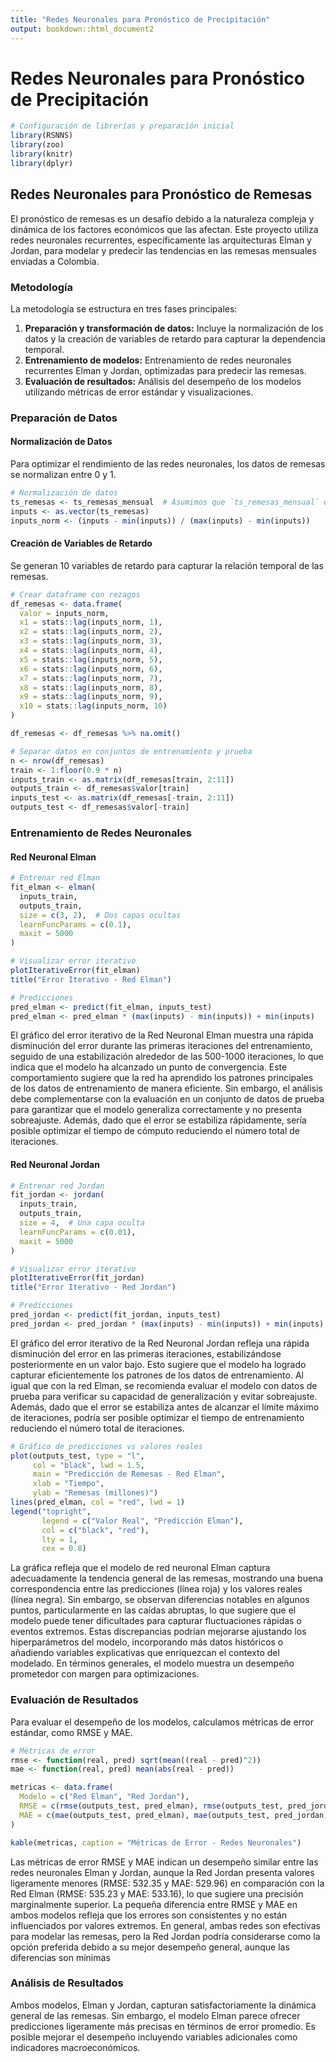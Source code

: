 ```yaml
---
title: "Redes Neuronales para Pronóstico de Precipitación"
output: bookdown::html_document2
---
```


# Redes Neuronales para Pronóstico de Precipitación {#redes-neuronales}

```r
# Configuración de librerías y preparación inicial
library(RSNNS)
library(zoo)
library(knitr)
library(dplyr)
```

## Redes Neuronales para Pronóstico de Remesas

El pronóstico de remesas es un desafío debido a la naturaleza compleja y dinámica de los factores económicos que las afectan. Este proyecto utiliza redes neuronales recurrentes, específicamente las arquitecturas Elman y Jordan, para modelar y predecir las tendencias en las remesas mensuales enviadas a Colombia.

### Metodología

La metodología se estructura en tres fases principales:

1. **Preparación y transformación de datos:** Incluye la normalización de los datos y la creación de variables de retardo para capturar la dependencia temporal.
2. **Entrenamiento de modelos:** Entrenamiento de redes neuronales recurrentes Elman y Jordan, optimizadas para predecir las remesas.
3. **Evaluación de resultados:** Análisis del desempeño de los modelos utilizando métricas de error estándar y visualizaciones.

### Preparación de Datos

#### Normalización de Datos

Para optimizar el rendimiento de las redes neuronales, los datos de remesas se normalizan entre 0 y 1.

```r
# Normalización de datos
ts_remesas <- ts_remesas_mensual  # Asumimos que `ts_remesas_mensual` es la serie temporal de remesas
inputs <- as.vector(ts_remesas)
inputs_norm <- (inputs - min(inputs)) / (max(inputs) - min(inputs))
```

#### Creación de Variables de Retardo

Se generan 10 variables de retardo para capturar la relación temporal de las remesas.

```r
# Crear dataframe con rezagos
df_remesas <- data.frame(
  valor = inputs_norm,
  x1 = stats::lag(inputs_norm, 1),
  x2 = stats::lag(inputs_norm, 2),
  x3 = stats::lag(inputs_norm, 3),
  x4 = stats::lag(inputs_norm, 4),
  x5 = stats::lag(inputs_norm, 5),
  x6 = stats::lag(inputs_norm, 6),
  x7 = stats::lag(inputs_norm, 7),
  x8 = stats::lag(inputs_norm, 8),
  x9 = stats::lag(inputs_norm, 9),
  x10 = stats::lag(inputs_norm, 10)
)

df_remesas <- df_remesas %>% na.omit()

# Separar datos en conjuntos de entrenamiento y prueba
n <- nrow(df_remesas)
train <- 1:floor(0.9 * n)
inputs_train <- as.matrix(df_remesas[train, 2:11])
outputs_train <- df_remesas$valor[train]
inputs_test <- as.matrix(df_remesas[-train, 2:11])
outputs_test <- df_remesas$valor[-train]
```

### Entrenamiento de Redes Neuronales

#### Red Neuronal Elman

```r
# Entrenar red Elman
fit_elman <- elman(
  inputs_train, 
  outputs_train, 
  size = c(3, 2),  # Dos capas ocultas
  learnFuncParams = c(0.1), 
  maxit = 5000
)

# Visualizar error iterativo
plotIterativeError(fit_elman)
title("Error Iterativo - Red Elman")

# Predicciones
pred_elman <- predict(fit_elman, inputs_test)
pred_elman <- pred_elman * (max(inputs) - min(inputs)) + min(inputs)
```
El gráfico del error iterativo de la Red Neuronal Elman muestra una rápida disminución del error durante las primeras iteraciones del entrenamiento, seguido de una estabilización alrededor de las 500-1000 iteraciones, lo que indica que el modelo ha alcanzado un punto de convergencia. Este comportamiento sugiere que la red ha aprendido los patrones principales de los datos de entrenamiento de manera eficiente. Sin embargo, el análisis debe complementarse con la evaluación en un conjunto de datos de prueba para garantizar que el modelo generaliza correctamente y no presenta sobreajuste. Además, dado que el error se estabiliza rápidamente, sería posible optimizar el tiempo de cómputo reduciendo el número total de iteraciones.

#### Red Neuronal Jordan

```r
# Entrenar red Jordan
fit_jordan <- jordan(
  inputs_train, 
  outputs_train, 
  size = 4,  # Una capa oculta
  learnFuncParams = c(0.01), 
  maxit = 5000
)

# Visualizar error iterativo
plotIterativeError(fit_jordan)
title("Error Iterativo - Red Jordan")

# Predicciones
pred_jordan <- predict(fit_jordan, inputs_test)
pred_jordan <- pred_jordan * (max(inputs) - min(inputs)) + min(inputs)
```

El gráfico del error iterativo de la Red Neuronal Jordan refleja una rápida disminución del error en las primeras iteraciones, estabilizándose posteriormente en un valor bajo. Esto sugiere que el modelo ha logrado capturar eficientemente los patrones de los datos de entrenamiento. Al igual que con la red Elman, se recomienda evaluar el modelo con datos de prueba para verificar su capacidad de generalización y evitar sobreajuste. Además, dado que el error se estabiliza antes de alcanzar el límite máximo de iteraciones, podría ser posible optimizar el tiempo de entrenamiento reduciendo el número total de iteraciones.


```r
# Gráfico de predicciones vs valores reales
plot(outputs_test, type = "l",
     col = "black", lwd = 1.5,
     main = "Predicción de Remesas - Red Elman",
     xlab = "Tiempo",
     ylab = "Remesas (millones)")
lines(pred_elman, col = "red", lwd = 1)
legend("topright", 
       legend = c("Valor Real", "Predicción Elman"),
       col = c("black", "red"), 
       lty = 1, 
       cex = 0.8)

```
La gráfica refleja que el modelo de red neuronal Elman captura adecuadamente la tendencia general de las remesas, mostrando una buena correspondencia entre las predicciones (línea roja) y los valores reales (línea negra). Sin embargo, se observan diferencias notables en algunos puntos, particularmente en las caídas abruptas, lo que sugiere que el modelo puede tener dificultades para capturar fluctuaciones rápidas o eventos extremos. Estas discrepancias podrían mejorarse ajustando los hiperparámetros del modelo, incorporando más datos históricos o añadiendo variables explicativas que enriquezcan el contexto del modelado. En términos generales, el modelo muestra un desempeño prometedor con margen para optimizaciones.

### Evaluación de Resultados

Para evaluar el desempeño de los modelos, calculamos métricas de error estándar, como RMSE y MAE.

```r
# Métricas de error
rmse <- function(real, pred) sqrt(mean((real - pred)^2))
mae <- function(real, pred) mean(abs(real - pred))

metricas <- data.frame(
  Modelo = c("Red Elman", "Red Jordan"),
  RMSE = c(rmse(outputs_test, pred_elman), rmse(outputs_test, pred_jordan)),
  MAE = c(mae(outputs_test, pred_elman), mae(outputs_test, pred_jordan))
)

kable(metricas, caption = "Métricas de Error - Redes Neuronales")
```


Las métricas de error RMSE y MAE indican un desempeño similar entre las redes neuronales Elman y Jordan, aunque la Red Jordan presenta valores ligeramente menores (RMSE: 532.35 y MAE: 529.96) en comparación con la Red Elman (RMSE: 535.23 y MAE: 533.16), lo que sugiere una precisión marginalmente superior. La pequeña diferencia entre RMSE y MAE en ambos modelos refleja que los errores son consistentes y no están influenciados por valores extremos. En general, ambas redes son efectivas para modelar las remesas, pero la Red Jordan podría considerarse como la opción preferida debido a su mejor desempeño general, aunque las diferencias son mínimas

### Análisis de Resultados

Ambos modelos, Elman y Jordan, capturan satisfactoriamente la dinámica general de las remesas. Sin embargo, el modelo Elman parece ofrecer predicciones ligeramente más precisas en términos de error promedio. Es posible mejorar el desempeño incluyendo variables adicionales como indicadores macroeconómicos.
